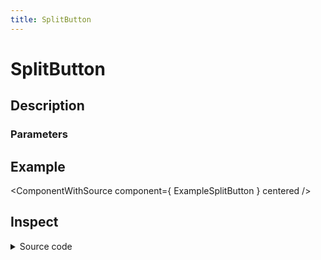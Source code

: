 ```yaml
---
title: SplitButton
---
```



# SplitButton

## Description

<ComponentDescription name="SplitButton" />

### Parameters

<ComponentParameters name="SplitButton" />

## Example

<ComponentWithSource component={ ExampleSplitButton } centered />

## Inspect

<details>
    <summary>Source code</summary>
    <ComponentSource 
        package="@enterwell/react-ui" 
        directory="SplitButton" 
        name="SplitButton"
    />
</details>